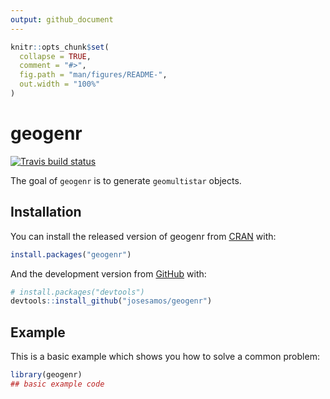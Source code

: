 ```yaml
---
output: github_document
---
```


<!-- README.md is generated from README.Rmd. Please edit that file -->

```r
knitr::opts_chunk$set(
  collapse = TRUE,
  comment = "#>",
  fig.path = "man/figures/README-",
  out.width = "100%"
)
```

# geogenr

<!-- badges: start -->
[![Travis build status](https://travis-ci.com/josesamos/geogenr.svg?branch=master)](https://travis-ci.com/josesamos/geogenr)
<!-- badges: end -->

The goal of `geogenr` is to generate `geomultistar` objects.

## Installation

You can install the released version of geogenr from [CRAN](https://CRAN.R-project.org) with:

``` r
install.packages("geogenr")
```

And the development version from [GitHub](https://github.com/) with:

``` r
# install.packages("devtools")
devtools::install_github("josesamos/geogenr")
```
## Example

This is a basic example which shows you how to solve a common problem:

```r
library(geogenr)
## basic example code
```

